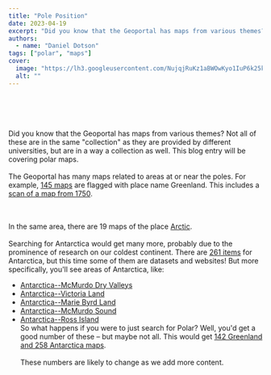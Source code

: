 ```yaml
---
title: "Pole Position"
date: 2023-04-19
excerpt: "Did you know that the Geoportal has maps from various themes?"
authors:
  - name: "Daniel Dotson"
tags: ["polar", "maps"]
cover:
  image: "https://lh3.googleusercontent.com/NujqjRuKz1aBWOwKyo1IuP6k25kpUBziyjiFAi3dZXV-x7pAjOnzRqi6-5iGC05NhkB5JqG_-rV38F6WRW3Xr1AnmzUKf6xdrYdhMtz66argHvj69S7Ld0zEf9TW4aMCMQJVjPDhie0lo6HuKPkUZR4"
  alt: ""
---
```


<br/> <br/> <br/><br/>Did you know that the Geoportal has maps from various themes? Not all of these are in the same "collection" as they are provided by different universities, but are in a way a collection as well. This blog entry will be covering polar maps. <br/><br/>The Geoportal has many maps related to areas at or near the poles. For example, [145 maps](https://geo.btaa.org/?f%5Bdct_spatial_sm%5D%5B%5D=Greenland&amp;q=greenland&amp;search_field=all_fields) are flagged with place name Greenland.  This includes a [scan of a map from 1750](https://geo.btaa.org/catalog/p16022coll230:338).    

   
 <br/><br/>In the same area, there are 19 maps of the place [Arctic](https://geo.btaa.org/?f%5Bdct_spatial_sm%5D%5B%5D=Arctic&amp;q=Arctic&amp;search_field=all_fields). <br/><br/>Searching for Antarctica would get many more, probably due to the prominence of research on our coldest continent. There are [261 items](https://geo.btaa.org/?search_field=all_fields&amp;q=antarctica) for Antarctica, but this time some of them are datasets and websites! But more specifically, you'll see areas of Antarctica, like: <br/>
- [Antarctica--McMurdo Dry Valleys](https://geo.btaa.org/?f%5Bdct_spatial_sm%5D%5B%5D=Antarctica--McMurdo+Dry+Valleys&amp;q=antarctica&amp;search_field=all_fields)
- [Antarctica--Victoria Land](https://geo.btaa.org/?f%5Bdct_spatial_sm%5D%5B%5D=Antarctica--Victoria+Land&amp;q=antarctica&amp;search_field=all_fields)
- [Antarctica--Marie Byrd Land](https://geo.btaa.org/?f%5Bdct_spatial_sm%5D%5B%5D=Antarctica--Marie+Byrd+Land&amp;q=antarctica&amp;search_field=all_fields)
- [Antarctica--McMurdo Sound](https://geo.btaa.org/?f%5Bdct_spatial_sm%5D%5B%5D=Antarctica--McMurdo+Sound&amp;q=antarctica&amp;search_field=all_fields)
- [Antarctica--Ross Island](https://geo.btaa.org/?f%5Bdct_spatial_sm%5D%5B%5D=Antarctica--Ross+Island&amp;q=antarctica&amp;search_field=all_fields)
 <br/> So what happens if you were to just search for Polar? Well, you'd get a good number of these – but maybe not all.  This would get [142 Greenland and 258 Antarctica maps](https://geo.btaa.org/?search_field=all_fields&amp;q=polar). <br/><br/>These numbers are likely to change as we add more content.
